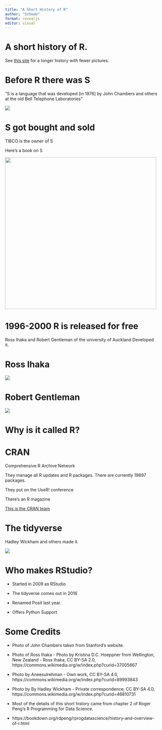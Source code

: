 ```yaml
---
title: "A Short History of R"
author: "Schwab"
format: revealjs
editor: visual
---
```


# A short history of R.

See [this site](https://bookdown.org/rdpeng/rprogdatascience/history-and-overview-of-r.html) for a longer history with fewer pictures.

# Before R there was S

"S is a language that was developed \[in 1976\] by John Chambers and others at the old Bell Telephone Laboratories"

![](https://datascience.stanford.edu/sites/g/files/sbiybj25376/files/styles/medium_square/public/media/image/john-chambers_0.png?h=78b7a964&itok=8v_bN9yZ){fig-align="center"}

# S got bought and sold

TIBCO is the owner of S

Here's a book on S

![](https://i5.walmartimages.com/seo/New-S-Language-Paperback-Used-9780534091934-0534091938_b8bb2a77-c0f5-44a6-8aad-cb27633fd9d3.e3095718acc3e895eb1b86fc70554c78.jpeg?odnHeight=640&odnWidth=640&odnBg=FFFFFF){fig-align="center" width="500"}

# 1996-2000 R is released for free

Ross Ihaka and Robert Gentleman of the university of Auckland Developed it.

# Ross Ihaka

![](https://cdn.auckland.ac.nz/aem/content/auckland/en/science/about-the-faculty/department-of-statistics/ihaka-lecture-series/jcr:content/leftpar/imagecomponent/image.img.1024.medium.jpg/1561079330278.jpg){fig-align="center"}

# Robert Gentleman

![](https://upload.wikimedia.org/wikipedia/commons/c/c6/Rober_Gentleman.png){fig-align="center"}

# Why is it called R?

# CRAN

Comprehensive R Archive Network

They manage all R updates and R packages. There are currently 19897 packages.

They put on the UseR! conference

There's an R magazine

[This is the CRAN team](https://cran.r-project.org/)

# The tidyverse

Hadley Wickham and others made it.

![](https://upload.wikimedia.org/wikipedia/commons/thumb/f/fa/Hadley-wickham2016-02-04.jpg/800px-Hadley-wickham2016-02-04.jpg){fig-align="center"}

# Who makes RStudio?

::: incremental
-   Started in 2009 as RStudio

-   The tidyverse comes out in 2016

-   Renamed Posit last year.

-   Offers Python Support
:::

# Some Credits {.smaller}

-   Photo of John Chambers taken from Stanford's website.

-   Photo of Ross Ihaka - Photo by Kristina D.C. Hoeppner from Wellington, New Zealand - Ross Ihaka, CC BY-SA 2.0, https://commons.wikimedia.org/w/index.php?curid=37005667

-   Photo by Aneesulrehman - Own work, CC BY-SA 4.0, https://commons.wikimedia.org/w/index.php?curid=89993843

-   Photo by By Hadley Wickham - Private correspondence, CC BY-SA 4.0, https://commons.wikimedia.org/w/index.php?curid=46810731

-   Most of the details of this short history came from chapter 2 of Roger Peng's R Programming for Data Science.

-   https://bookdown.org/rdpeng/rprogdatascience/history-and-overview-of-r.html
